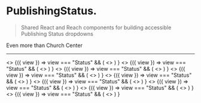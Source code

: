 
<Meta title="Church Center|Publishing Status" />

# PublishingStatus.

> Shared React and Reach components for building accessible Publishing Status dropdowns

<Preview>
  <Story name="*DRAFT TEST: MenuButton">
    <PublishingStatus.MenuButton>
      Even more than Church Center
    </PublishingStatus.MenuButton>
  </Story>
</Preview>

<Preview>
  <Story name="*DRAFT TEST: Full">
    <PublishingStatus.ViewController
      churchCenterIsEnabled={true}
      productIsPublished={true}
      churchCenterAppIsActive={true}
      churchCenterWebIsActive={true}
      userIsOrgAdmin={true}
      churchCenterProductURL="#"
      settingsURL="#"
    >
      <MenuItems>
        <PublishingStatus.ErrorBoundary>
          <PublishingStatus.ViewSwitch
            productName="SuperduperApp"
            positiveMessage="A good thing"
            negativeMessage="A not so good thing"
          />
          <hr />
          <MenuLinks>
            <PublishingStatus.SettingsLink />
            <PublishingStatus.ProductLink />
          </MenuLinks>
        </PublishingStatus.ErrorBoundary>
      </MenuItems>
    </PublishingStatus.ViewController>
  </Story>
</Preview>

<Preview>
  <Story name="*DRAFT TEST: Church Center not enabled--">
    <PublishingStatus.ViewController
      churchCenterIsEnabled={false}
      productIsPublished={true}
    >
      <>
        <PublishingStatus.ErrorBoundary>
          <PublishingStatus.ViewSwitch
            productName="SuperduperApp"
            positiveMessage="A good thing"
            negativeMessage="A not so good thing"
          />
        </PublishingStatus.ErrorBoundary>
        <PublishingStatus.ViewContext.Consumer>
          {({ view }) =>
            view === "Status" && (
              <>
                <PublishingStatus.SettingsLink />
                <PublishingStatus.ProductLink />
              </>
            )
          }
        </PublishingStatus.ViewContext.Consumer>
      </>
    </PublishingStatus.ViewController>
  </Story>
</Preview>

<Preview>
  <Story name="*DRAFT TEST: Full, not org admin">
    <PublishingStatus.ViewController
      churchCenterIsEnabled={true}
      productIsPublished={true}
      churchCenterAppIsActive={true}
      churchCenterWebIsActive={true}
      userIsOrgAdmin={false}
      churchCenterProductURL="#"
      settingsURL="#"
    >
      <>
        <PublishingStatus.ErrorBoundary>
          <PublishingStatus.ViewSwitch />
        </PublishingStatus.ErrorBoundary>
        <PublishingStatus.ViewContext.Consumer>
          {({ view }) =>
            view === "Status" && (
              <>
                <PublishingStatus.SettingsLink />
                <PublishingStatus.ProductLink />
              </>
            )
          }
        </PublishingStatus.ViewContext.Consumer>
      </>
    </PublishingStatus.ViewController>
  </Story>
</Preview>

<Preview>
  <Story name="*DRAFT TEST: enabled, published, app-only">
    <PublishingStatus.ViewController
      churchCenterIsEnabled={true}
      productIsPublished={true}
      churchCenterAppIsActive={false}
      churchCenterWebIsActive={true}
      userIsOrgAdmin={false}
      churchCenterProductURL="#"
      settingsURL="#"
    >
      <>
        <PublishingStatus.ErrorBoundary>
          <PublishingStatus.ViewSwitch />
        </PublishingStatus.ErrorBoundary>
        <PublishingStatus.ViewContext.Consumer>
          {({ view }) =>
            view === "Status" && (
              <>
                <PublishingStatus.SettingsLink />
                <PublishingStatus.ProductLink />
              </>
            )
          }
        </PublishingStatus.ViewContext.Consumer>
      </>
    </PublishingStatus.ViewController>
  </Story>
</Preview>

<Preview>
  <Story name="*DRAFT TEST: enabled, published, app-only, org-admin">
    <PublishingStatus.ViewController
      churchCenterIsEnabled={true}
      productIsPublished={true}
      churchCenterAppIsActive={true}
      churchCenterWebIsActive={false}
      userIsOrgAdmin={true}
      churchCenterProductURL="#"
      settingsURL="#"
    >
      <>
        <PublishingStatus.ErrorBoundary>
          <PublishingStatus.ViewSwitch />
        </PublishingStatus.ErrorBoundary>
        <PublishingStatus.ViewContext.Consumer>
          {({ view }) =>
            view === "Status" && (
              <>
                <PublishingStatus.SettingsLink />
                <PublishingStatus.ProductLink />
              </>
            )
          }
        </PublishingStatus.ViewContext.Consumer>
      </>
    </PublishingStatus.ViewController>
  </Story>
</Preview>

<Preview>
  <Story name="*DRAFT TEST: Enabled but nothing published (org admin)">
    <PublishingStatus.ViewController
      churchCenterIsEnabled={true}
      productIsPublished={false}
      userIsOrgAdmin={true}
      churchCenterProductURL="#"
      settingsURL="#"
    >
      <>
        <PublishingStatus.ErrorBoundary>
          <PublishingStatus.ViewSwitch />
        </PublishingStatus.ErrorBoundary>
        <PublishingStatus.ViewContext.Consumer>
          {({ view }) =>
            view === "Status" && (
              <>
                <PublishingStatus.SettingsLink />
                <PublishingStatus.ProductLink />
              </>
            )
          }
        </PublishingStatus.ViewContext.Consumer>
      </>
    </PublishingStatus.ViewController>
  </Story>
</Preview>

<Preview>
  <Story name="*DRAFT TEST: Enabled but nothing published">
    <PublishingStatus.ViewController
      churchCenterIsEnabled={true}
      productIsPublished={false}
      userIsOrgAdmin={false}
      churchCenterProductURL="#"
      settingsURL="#"
    >
      <>
        <PublishingStatus.ErrorBoundary>
          <PublishingStatus.ViewSwitch />
        </PublishingStatus.ErrorBoundary>
        <PublishingStatus.ViewContext.Consumer>
          {({ view }) =>
            view === "Status" && (
              <>
                <PublishingStatus.SettingsLink />
                <PublishingStatus.ProductLink />
              </>
            )
          }
        </PublishingStatus.ViewContext.Consumer>
      </>
    </PublishingStatus.ViewController>
  </Story>
</Preview>

<Preview>
  <Story name="*DRAFT TEST: All systems fail (org admin)">
    <PublishingStatus.ViewController
      userIsOrgAdmin={true}
      churchCenterProductURL="#"
      settingsURL="#"
    >
      <>
        <PublishingStatus.ErrorBoundary>
          <PublishingStatus.ViewSwitch />
        </PublishingStatus.ErrorBoundary>
        <PublishingStatus.ViewContext.Consumer>
          {({ view }) =>
            view === "Status" && (
              <>
                <PublishingStatus.SettingsLink />
                <PublishingStatus.ProductLink />
              </>
            )
          }
        </PublishingStatus.ViewContext.Consumer>
      </>
    </PublishingStatus.ViewController>
  </Story>
</Preview>

<Preview>
  <Story name="*DRAFT TEST: All systems fail">
    <PublishingStatus.ViewController churchCenterProductURL="#" settingsURL="#">
      <>
        <PublishingStatus.ErrorBoundary>
          <PublishingStatus.ViewSwitch />
        </PublishingStatus.ErrorBoundary>
        <PublishingStatus.ViewContext.Consumer>
          {({ view }) =>
            view === "Status" && (
              <>
                <PublishingStatus.SettingsLink />
                <PublishingStatus.ProductLink />
              </>
            )
          }
        </PublishingStatus.ViewContext.Consumer>
      </>
    </PublishingStatus.ViewController>
  </Story>
</Preview>

<Preview>
  <Story name="*DRAFT TEST: Church center not enabled with custom message">
    <PublishingStatus.ViewController
      churchCenterIsEnabled={false}
      productIsPublished={true}
      churchCenterProductURL="#"
      settingsURL="#"
    >
      <>
        <PublishingStatus.ErrorBoundary>
          <PublishingStatus.ViewSwitch />
        </PublishingStatus.ErrorBoundary>
        <PublishingStatus.ViewContext.Consumer>
          {({ view }) =>
            view === "Status" && (
              <>
                <PublishingStatus.SettingsLink />
                <PublishingStatus.ProductLink />
              </>
            )
          }
        </PublishingStatus.ViewContext.Consumer>
      </>
    </PublishingStatus.ViewController>
  </Story>
</Preview>
